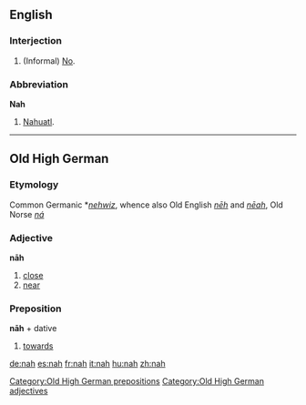==English==

===Interjection===
{{en-interjection}}
# (Informal) [[no|No]].

===Abbreviation===
'''Nah'''
# [[Nahuatl]].

----

==Old High German==
===Etymology===
Common Germanic *''[[nehwiz]]'', whence also Old English ''[[nēh]]'' and ''[[nēah]]'', Old Norse ''[[ná]]''
===Adjective===
'''nāh'''

# [[close]]
# [[near]]

===Preposition===
'''nāh''' + dative

# [[towards]]

[[Category:Old High German prepositions]]
[[Category:Old High German adjectives]]

[[de:nah]]
[[es:nah]]
[[fr:nah]]
[[it:nah]]
[[hu:nah]]
[[zh:nah]]